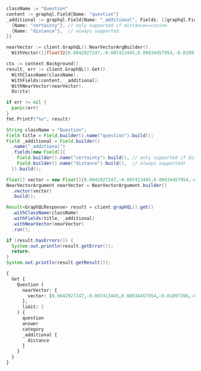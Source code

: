 
<Tabs groupId="languages">
<TabItem value="py" label="Python Client v4">


<FilteredTextBlock
  text={ByovAllPyCode}
  startMarker="# ===== Query ====="
  endMarker="# ===== Test import ====="
  language="py"
/>

</TabItem>
<TabItem value="py3" label="Python Client v3">


<FilteredTextBlock
  text={ByovAllPy3Code}
  startMarker="# ===== Query ====="
  endMarker="# ===== Test import ====="
  language="py"
/>

</TabItem>
<TabItem value="js" label="JS/TS v3">


<FilteredTextBlock
  text={ByovAllTsCode}
  startMarker="// Query using nearVector"
  endMarker="END-OF-FILE"
  language="ts"
/>

</TabItem>

<TabItem value="js2" label="JS/TS v2">


<FilteredTextBlock
  text={ByovAllTsCodeLegacy}
  startMarker="// Query using nearVector"
  endMarker="END-OF-FILE"
  language="ts"
/>

</TabItem>

<TabItem value="go" label="Go">

```go
className := "Question"
content := graphql.Field{Name: "question"}
_additional := graphql.Field{Name: "_additional", Fields: []graphql.Field{
  {Name: "certainty"}, // only supported if distance==cosine
  {Name: "distance"},  // always supported
}}

nearVector := client.GraphQL().NearVectorArgBuilder().
  WithVector([]float32{0.0042927247,-0.007413445,0.00034457954,-0.01897398,-0.00251218,0.020693844,-0.027351381,-0.008647864,-0.000042449385,-0.012337249,-0.006678342,0.0072608762,0.0051838635,-0.020555146,0.00017055604,0.028821588,0.047351733,-0.0045319796,0.008959935,-0.012323379,-0.008585449,0.022483058,0.0013869869,-0.01801696,-0.0014806085,0.01269093,0.021539906,-0.03592296,-0.0024116235,-0.012087591,0.014369184,-0.0019261781,-0.03506303,-0.028932547,-0.008162417,-0.026949156,-0.011782453,0.00049628125,0.018044699,0.011213789,0.014452403,0.028072614,-0.010957196,-0.0006033393,-0.008876716,-0.008079199,-0.011789389,-0.007517469,-0.028960286,-0.0059328363,0.006758094,0.021997612,-0.004521577,-0.015506513,-0.010208224,-0.014577232,-0.004726158,0.025714736,-0.0025104464,-0.016421925,-0.025922785,-0.00038467214,-0.021054462,0.019611996,-0.013315074,0.0014346646,-0.0017857456,0.01572843,-0.01003485,-0.008675603,0.02323203,0.0033079637,0.0056970487,-0.0129405875,0.035534605,-0.010769953,-0.023010112,-0.001464138,-0.008932196,0.015700692,0.010166614,-0.022483058,0.00788502,0.0029698857,0.018710453,0.0029768206,-0.014341445,0.008897521,-0.013141701,-0.037115768,0.0148546295,0.004067339,-0.0060680676,0.02529864,-0.027601039,0.021345729,-0.010721409,0.033676043,-0.0191959,-0.06807332,-0.009812932,0.015312335,-0.010825433,-0.018613365,-0.02110994,0.006248376,0.008550774,0.0044556954,0.023134941,-0.026990766,-0.010097264,0.021623125,-0.0070979055,-0.04798975,0.0006449489,-0.0011338618,0.0033894493,-0.011172179,0.0053641717,-0.010430141,0.021484427,-0.012885109,0.010298378,-0.013003002,0.019917132,0.010832367,-0.04235858,-0.010222093,-0.0017658077,0.009466185,0.023564907,0.01998648,0.0036928526,0.01162295,-0.022413708,0.016421925,-0.008842042,0.0043065944,-0.017503774,-0.031262685,0.007739387,0.033787,-0.040583238,-0.00029863563,0.003266354,0.025423469,0.012579971,0.023759086,0.0168935,0.0042996593,0.015437164,-0.0035125443,0.029043505,0.0031709988,-0.0038350187,-0.0030479038,-0.009889216,0.008696408,0.0022053092,0.003027099,-0.009507795,0.0028918677,0.012406598,-0.022344358,0.009695038,0.017462164,0.007059763,0.012316444,-0.0020596755,-0.019487167,-0.0132734645,0.038197618,-0.022385968,0.030153096,0.00017857457,0.019736823,0.010624319,0.0026023341,-0.014715931,0.0079405,-0.024965765,0.026200183,0.018627234,0.0108670425,-0.0010913853,0.009181853,0.01484076,-0.0072192666,0.031207206,-0.020638365,-0.004466098,0.016061308,0.0054855333,0.004379411,-0.6910524,-0.032178096,0.009660364,-0.005471663,0.012371923,0.0264221,0.007586818,-0.0030929807,-0.012434337,0.011678429,0.019320728,-0.0058392147,-0.009098634,-0.015132027,-0.013571667,-0.030014396,0.008328856,-0.03281611,0.008481425,0.002597133,-0.024008743,-0.0026543462,-0.009015415,-0.011983567,0.009154114,0.0044799675,0.018155659,-0.018821413,-0.008890586,-0.007989044,-0.0075729485,0.0119211525,-0.000356499,-0.0021550308,0.019487167,0.0044314233,-0.0039737173,0.028280662,0.021317989,0.043828785,-0.01319718,-0.030097615,0.0011035214,0.012815759,-0.022691106,0.028211314,0.016602233,-0.0020648767,0.023981003,0.015756171,0.012337249,0.0019556514,0.01583939,0.018710453,0.02334299,-0.0115536,0.017531514,-0.008946066,-0.0024619016,-0.0015447567,-0.010069525,0.0008317587,-0.014743671,-0.027295902,-0.02328751,0.027878437,-0.032483235,0.009743583,0.019917132,-0.010215159,0.022330489,0.022815935,-0.014604972,-0.0008096536,-0.0001595035,0.016075179,0.022372099,-0.0052601476,-0.015132027,0.0032004723,0.0068309107,-0.010083395,-0.02106833,-0.0066228625,0.028904807,-0.020915762,-0.007628428,0.010478686,0.0037240598,0.0037136574,0.014299835,0.02868289,0.0009223463,-0.0052428106,-0.014702061,0.009701974,-0.011810194,-0.0084952945,0.00659859,-0.013044612,-0.005218538,0.000095517884,0.021248639,0.010346922,0.011352488,0.0045909267,-0.004670678,0.020763194,0.044022962,-0.021539906,0.0077809966,-0.00095181976,-0.0062934533,0.010714474,-0.00017369844,-0.033592824,0.0066089923,-0.0025104464,0.021997612,-0.01805857,-0.0023474754,0.0060819373,0.006276116,-0.011962762,0.0061720917,0.01590874,-0.018946242,-0.020888023,-0.017670212,0.0003892232,0.017795041,0.013377489,0.011269269,-0.015464904,0.028252924,0.009681169,0.015534253,-0.020541277,0.010679799,-0.007836476,-0.027073985,-0.015561993,0.005603427,-0.0010081661,-0.013342814,-0.006154754,-0.022427578,-0.0022053092,-0.019279119,0.012933653,0.017448295,0.012815759,0.0019105745,0.028849328,0.034674674,-0.023689736,-0.0062449086,-0.0008872382,-0.0068690525,0.013516188,0.010561905,0.01814179,-0.018391447,0.003644308,-0.0026716834,-0.017032199,-0.0070181536,0.015173636,-0.0076006884,-0.04776783,0.01110283,-0.03919625,-0.015451034,0.010242898,0.011123635,0.0003929074,-0.017808912,0.01603357,0.021387339,-0.0055479477,-0.016297096,-0.0038107466,-0.020333229,-0.0032958277,0.018405316,0.0031796675,0.032316796,0.020555146,-0.004365541,0.012933653,0.009951631,0.02227501,0.0012266166,0.0085299695,0.019182028,0.009819867,0.0014468007,0.010020981,-0.0030704422,0.02314881,0.04449454,-0.00095702097,0.01794761,-0.011095895,0.0017319999,-0.042968854,-0.0022139777,-0.038197618,0.021595387,0.015437164,0.0070909704,-0.020236138,0.0027913111,-0.039473645,0.012614646,0.012316444,-0.009743583,0.001855095,-0.019681344,-0.009743583,0.00084866263,-0.017157027,0.00058080076,-0.00075634127,0.0057143862,0.017198637,0.011858738,0.012420468,-0.00026157705,-0.013849064,0.017420555,-0.0037517995,-0.001249155,0.0019539178,0.00023535434,0.02323203,0.013439903,-0.018987851,0.039751045,0.018641103,-0.0019660539,0.009119439,0.01319718,-0.0072678113,0.010464816,-0.008821237,0.016505145,0.008710277,0.0009656896,-0.0037726043,-0.006210234,-0.0020388707,-0.033620562,-0.001653115,0.01678254,-0.021359598,0.016297096,0.022857545,0.012240159,0.026935285,0.009743583,0.005721321,0.004119351,-0.0048717917,0.008821237,0.0018377576,0.00633853,-0.01159521,-0.023398468,0.008412075,-0.03287159,-0.022496928,0.0030635074,-0.01271867,0.009188788,0.021539906,-0.0035749588,0.0062969206,-0.008751887,-0.0121846795,-0.00661246,-0.0108670425,0.00954247,0.017517645,0.0061408845,-0.013509252,-0.012191615,-0.010485621,-0.00028606606,0.009965501,-0.01697672,0.0140640475,0.012538361,0.0042476472,-0.0034223902,-0.010804628,0.007732452,-0.014494013,-0.010423207,-0.0030756434,-0.0034657335,-0.0132387895,0.0005292222,-0.006678342,0.0117269745,0.008800432,-0.0062449086,-0.022427578,-0.018419186,-0.017795041,0.012288704,0.0028329208,-0.0077948663,0.0013878538,-0.0072192666,0.014604972,-0.008328856,-0.005766398,0.026852066,-0.0041505583,-0.019209769,-0.005579155,-0.02644984,-0.013682626,0.074231535,0.022982374,-0.011747779,0.04737947,0.0021376936,-0.023315249,-0.010811563,-0.0041366885,0.00527055,-0.01907107,0.006158222,-0.027060114,0.018280488,0.005957109,-0.011858738,0.0072539416,-0.014452403,-0.02220566,0.015326206,-0.0036928526,-0.017906,-0.024008743,0.0070008165,0.027129464,0.0033287685,0.0022798597,-0.0025416536,0.02231662,-0.006650602,-0.026269533,-0.003377313,0.0046360036,0.008536904,0.012462078,0.0075660134,0.019223638,0.016740931,0.0013055014,0.0001641629,-0.012545297,0.01585326,0.020929633,0.010069525,-0.018779803,0.0101042,-0.021775695,-0.0098476065,0.033481862,-0.00319007,-0.0024237595,0.019501036,0.006761561,-0.0073787705,-0.016879631,0.009403771,0.009112504,0.0047608325,0.015367815,-0.007177657,-0.00002692705,-0.027129464,-0.044217143,0.020444186,0.0017944142,0.0011052552,-0.009653429,-0.038475018,0.0013497117,-0.023592647,0.000589036,0.0035957636,-0.029820219,-0.00023080329,-0.022496928,0.008079199,-0.00632466,0.029293163,-0.011928087,0.0046810806,0.030125355,-0.0018932371,0.0013809188,-0.0026526125,-0.030069876,0.0044418257,0.0068447804,-0.0009275475,-0.0065188385,0.011401032,0.021900523,0.0061339494,0.004902999,0.02653306,0.005773333,-0.0012517556,0.00581841,0.01994487,0.020263879,-0.00839127,-0.012323379,0.0025728608,-0.023065591,-0.00661246,0.010485621,0.008210963,0.0032351469,0.0011980099,0.031290423,-0.014161136,0.007725517,0.028849328,-0.007049361,0.018155659,0.0148685,0.0041332208,0.019528776,0.0056450367,0.01801696,0.005246278,-0.0220947,-0.001432064,-0.028100355,0.013689561,0.017642474,-0.0050139576,-0.016796412,0.00212209,-0.016560623,-0.013849064,0.0007424714,-0.016089048,0.023967134,0.0030739098,-0.032677412,-0.03206714,-0.009986306,-0.019833913,0.021886652,-0.020818673,-0.011498122,0.0005365906,0.005274018,0.021914393,-0.023093332,-0.0018446926,-0.047240775,-0.01058271,-0.0022538537,-0.014923979,0.024674498,-0.013960023,-0.0022746585,-0.007864215,-0.010769953,-0.0071637873,-0.049238034,-0.022011481,-0.019958742,0.043745566,0.018641103,0.019847782,-0.016435795,0.01697672,0.016158398,0.0028953352,0.0068690525,0.004972348,0.013793585,-0.035867482,0.0191959,0.028655149,-0.006137417,0.017725693,-0.008897521,0.0023145343,0.04208118,-0.003514278,-0.020901892,-0.0026006005,-0.0135369925,-0.014098722,0.0072400714,-0.0021966405,0.014979458,-0.009244268,-0.001380052,0.006449489,-0.0015967686,-0.012108396,-0.019931002,0.03292707,-0.024521928,0.031013027,-0.017545383,-0.004667211,-0.009473121,-0.0020683443,-0.008536904,-0.002578062,0.008113873,0.0028294532,0.019736823,0.00086599996,0.0027965123,-0.0048059095,0.0063940096,-0.0034900059,-0.011525861,0.010624319,-0.014618842,0.010506426,-0.0016297096,-0.016200008,-0.03284385,0.0064078793,0.011241529,-0.0075452086,0.01693511,-0.0121846795,-0.010284508,0.038585976,-0.0045077074,0.013966958,-0.012808824,0.030985286,0.037726045,0.0015369549,-0.026796587,-0.008370466,-0.0013289069,-0.0003181401,0.02323203,0.0074689244,0.007621493,-0.027878437,0.0070181536,0.009154114,-0.012559166,-0.03706029,0.021803435,0.016297096,0.0012985665,-0.019778432,0.00033179327,-0.024951894,0.026297271,0.0065708505,-0.003065241,-0.013100091,-0.008516099,0.0007281681,0.009313617,0.0016600499,0.03270515,0.011879543,0.005801073,-0.012635451,-0.0038904983,-0.013044612,0.009459251,-0.0046845484,0.024050353,-0.01572843,0.0044834353,0.005048632,-0.0076769725,0.0003972417,-0.012469012,-0.004670678,0.03481337,-0.018322097,-0.0064182817,-0.011616015,0.02657467,0.019917132,0.010624319,-0.0038731608,-0.017725693,-0.026227923,-0.0062449086,0.022594016,0.023925524,0.0011884744,-0.012087591,-0.0014702061,-0.0063697374,-0.007857281,-0.0042615174,-0.000051063875,-0.015561993,-0.007808736,0.009944696,0.00954247,0.017808912,0.0052948226,-0.015783912,-0.0026543462,0.024660626,-0.02337073,0.027448472,-0.02117929,-0.016213877,-0.025423469,0.0069141295,-0.0012768948,-0.025173813,0.02539573,-0.017059939,-0.023551038,-0.012420468,-0.020901892,0.018211138,0.0026803522,-0.02016679,0.019667475,-0.01114444,0.017323466,-0.033287685,-0.043662347,0.023010112,-0.014396924,0.0055375453,0.0048891287,-0.011026545,0.009805998,0.014285965,0.013183311,-0.006137417,-0.024840936,-0.017184768,-0.026075354,0.020846413,-0.00029235083,-0.022066962,-0.013786649,-0.011511991,-0.012656256,0.012045981,0.0026283402,-0.0051838635,-0.0026664822,-0.008259507,0.023981003,0.011858738,-0.021623125,-0.0034657335,-0.0028936013,-0.010707539,-0.023426209,0.0075244037,-0.00037773722,0.030319534,0.0071707224,-0.0052358755,-0.018322097,0.010138874,-0.024147442,-0.018710453,0.024410969,0.005291355,0.021872783,0.0001582032,0.0069279997,0.0029109388,-0.0015733633,0.015284596,-0.026685627,-0.0052636154,0.0025173812,-0.006130482,0.02231662,-0.009133309,-0.010978001,-0.023981003,0.021581516,-0.007063231,0.0048925965,0.00223825,-0.004847519,0.0050659697,-0.0082664415,0.023634257,0.010430141,0.014244355,0.015367815,-0.019501036,-0.009930826,0.013301204,-0.015340075,-0.024757717,-0.008065329,-0.016338706,-0.008751887,0.036366798,-0.011574405,-0.0129405875,0.022108572,-0.010326117,0.015783912,0.018821413,-0.0024358958,0.0066401996,0.0016513813,-0.007878086,-0.014369184,-0.0057109185,-0.027642649,-0.0047296253,0.014729801,-0.00065751845,0.020763194,-0.01210146,0.0009795595,-0.013349749,-0.0024653692,-0.024258401,-0.0013471111,-0.0051630586,0.015298465,0.021650866,-0.02314881,-0.02427227,0.0000668571,-0.018322097,-0.007933565,-0.011498122,0.010908652,-0.0074758595,0.0090570245,0.005100644,-0.018419186,-0.014383054,-0.0051457216,0.012788019,-0.022843674,-0.010138874,0.17021103,-0.031345904,0.0020614092,0.024091963,-0.004341269,0.005180396,0.019182028,-0.0011312612,0.0013644483,0.016408054,0.0028173171,-0.0062379735,-0.01106122,0.00850223,0.008897521,-0.0047747022,-0.02334299,-0.012801889,-0.0202084,-0.014181941,0.0033305022,-0.0015196175,-0.0083011165,-0.03167878,0.031123986,0.0016505144,-0.01003485,-0.021997612,0.004341269,-0.0058946945,-0.011241529,-0.016477404,-0.00028324872,-0.009785193,-0.019639734,0.0076561677,-0.0029525484,0.0037275273,0.016477404,0.00036668466,0.0036720478,0.010783823,0.029209943,-0.027573299,0.0009691571,0.034646932,-0.0055652848,-0.017906,0.009133309,0.01592261,-0.031651042,0.01803083,-0.0057906704,0.032400016,0.0072955512,-0.0072539416,0.013030742,0.0019747226,0.006775431,0.023564907,-0.027143333,0.01586713,-0.018585624,0.018114049,-0.01059658,0.010360792,-0.011310878,0.010125005,0.0028398556,-0.015312335,-0.015104287,-0.0025936656,-0.022066962,0.010395466,-0.028128095,-0.019889392,0.041581865,0.0356733,0.0190572,0.010055655,0.000041853415,0.0025919317,-0.018918501,-0.022372099,-0.010749148,-0.027198814,0.015284596,0.020263879,-0.014937849,0.01803083,-0.019556515,-0.0023925523,-0.020569015,-0.024008743,0.010201288,0.018086309,-0.006560448,0.030402754,-0.029154465,0.0106381895,-0.028627409,0.016768672,0.03181748,0.0007095305,-0.0006332462,0.0031467266,-0.027184943,0.0055340775,0.0022573213,-0.018710453,0.0006384474,-0.017378947,-0.005128384,-0.008398206,0.0022642561,0.019806173,0.0023682802,-0.016283225,0.0190572,-0.013190245,-0.015007198,-0.010229029,0.0122193545,0.011331683,-0.008516099,-0.007989044,-0.014188876,0.018238878,0.009043154,-0.040444538,-0.011213789,-0.0019383142,0.0014476676,-0.006449489,-0.017254118,-0.0006939269,-0.018835282,-0.013703431,-0.02434162,0.011747779,-0.0025364524,0.0007021621,-0.0036339057,0.007489729,-0.0034848046,-0.014951719,0.03167878,0.012753344,-0.005176929,-0.022732716,-0.016505145,-0.005097177,-0.026255662,-0.008842042,0.010887847,-0.000096547294,-0.00951473,-0.03481337,0.0070146862,0.007975175,-0.022427578,0.0053086923,0.03511851,-0.012302574,0.013335879,-0.018654974,-0.18252748,0.0028346544,0.024577407,-0.029709259,0.027864566,0.025797956,0.002408156,-0.0002698123,0.005759463,0.0030877795,0.012801889,0.0074550547,-0.04152639,-0.0018689649,-0.012857368,-0.0084952945,-0.000054964774,0.011331683,0.0029178737,0.010804628,0.023828436,-0.020693844,0.011498122,-0.022774326,0.007115243,0.018405316,0.0005461261,0.009327487,-0.0040846765,-0.028544191,-0.010686734,-0.018488536,0.017281856,-0.0012309508,-0.0150488075,0.014799151,-0.011872608,-0.027711999,-0.01708768,0.008321921,0.0059120315,0.040860634,0.013446838,-0.0037483322,0.005152656,0.012073721,0.009001545,0.012788019,0.027351381,-0.026366621,0.0042337775,-0.0018013492,0.0030756434,0.005430054,0.033315424,0.0012734274,-0.043939743,0.025950525,-0.02099898,-0.006151287,-0.021012852,-0.028433232,0.020721585,-0.016879631,-0.010520295,-0.0135369925,-0.024258401,0.0103746625,-0.019931002,0.003027099,0.008204027,-0.013176376,0.024716107,-0.012919783,0.0058808243,-0.0012612912,0.0066540698,0.010811563,-0.0015248187,-0.0140640475,-0.02228888,0.025978265,-0.012489817,-0.018807542,0.0085646445,-0.0014832091,-0.0016305764,0.0018308227,-0.007056296,-0.016019698,0.0046186666,-0.024091963,-0.018738193,-0.021470558,0.01482689,0.027947785,-0.007850346,0.012288704,-0.0026976895,-0.014563362,0.014175006,-0.00047027523,-0.0048856614,0.011505056,0.04760139,-0.0046498734,0.019667475,-0.008536904,0.027975526,0.0023006645,-0.009570209,-0.0010359058,0.012018242,0.035867482,-0.0077671264,0.007760192,-0.012510622,-0.01159521,0.0038731608,-0.009951631,0.040943854,-0.0036616453,-0.0190572,0.0127464095,0.0006341131,-0.015353945,-0.10768566,-0.02848871,-0.00011756881,0.02644984,-0.011935023,0.021942133,-0.031207206,0.014674322,0.0074273148,0.031872958,-0.019445557,-0.002134226,-0.01893237,-0.010097264,0.0011399299,0.007933565,-0.0043308665,-0.009882282,-0.0069349343,0.036810633,0.005305225,-0.0076492326,0.006054198,0.014563362,-0.011401032,0.011851803,-0.0024896415,0.03706029,0.008349661,-0.0019209769,0.002571127,-0.019778432,0.007760192,-0.032316796,-0.008356596,0.0006618528,-0.014618842,-0.014341445,0.016047439,-0.0033374373,0.02314881,0.007205397,0.021207029,-0.017739562,0.011435707,-0.013710366,0.0012274834,0.004719223,-0.0022642561,-0.026963025,-0.010360792,0.00084172765,-0.018474666,-0.00082742434,0.0093899015,-0.013107026,-0.0028727967,0.02002809,-0.009632624,-0.0014754073,0.010353858,0.0016383782,-0.0068933247,0.04435584,0.008363531,-0.015742302,-0.02321816,-0.026130833,0.027850697,-0.023509428,0.016019698,0.03256645,-0.025936656,0.011151374,-0.019306857,0.0129405875,-0.016671583,0.010548036,0.02013905,-0.022815935,-0.009126374,-0.019140419,0.016130658,-0.020804804,0.026644018,0.011588275,-0.005128384,-0.006664472,0.008086134,0.002212244,-0.0153816845,0.008294182,0.021415077,-0.009854542,-0.0032299457,-0.0010731812,-0.01482689,-0.027309772,0.00066098594,0.010450946,-0.012316444,-0.007871151,-0.072456196,0.0009197457,0.008204027,-0.005371107,0.017628603,0.0020267346,0.005381509,-0.0079405,0.009896152,0.02965378,-0.015298465,0.018322097,-0.0013601141,-0.02432775,-0.019140419,-0.028294533,0.035534605,0.02016679,0.020041961,0.015312335,0.022663366,-0.0050798394,0.037975702,0.0039355755,-0.023856174,-0.007822606,-0.0023162682,0.010215159,-0.013897609,-0.028031005,0.01055497,-0.011338618,-0.00012883807,0.026865937,0.0074550547,-0.017434426,0.014077917,0.00034067867,-0.00013642316,0.06025071,-0.02525703,-0.03620036,-0.0070909704,-0.009438446,0.01215694,0.01800309,-0.027004635,0.02009744,0.0064529567,-0.01316944,0.0061998316,0.013550862,-0.02119316,-0.034646932,-0.012045981,-0.010409337,0.019681344,0.0080029145,0.011935023,-0.0077879312,0.028155833,0.048433583,0.0026526125,0.00042476473,-0.014168072,-0.00633853,-0.009230398,-0.008162417,0.012371923,-0.030957548,-0.0200697,-0.00948699,0.0026335414,0.005031295,0.019098809,-0.008308051,-0.02319042,0.008959935,-0.0030635074,0.028627409,0.025548298,0.016269356,-0.016574493,0.026741108,0.023634257,0.024993503,-0.01678254,0.009029285,0.012045981,0.0071637873,-0.007961305,0.015756171,0.0061270148,-0.003606166,0.026810456,0.014660452,-0.005825345,-0.014230486,0.005142254,0.0134676425,-0.014660452,-0.007080568,0.0054508587,-0.020555146,-0.0020926164,-0.0039667827,-0.026158573,-0.042663716,-0.009570209,0.013980828,0.019681344,0.004802442,-0.010721409,0.006702614,-0.025492819,0.016089048,-0.006990414,-0.01798922,-0.018169528,0.037753783,0.021359598,0.011775519,0.023634257,0.010936392,0.00850223,0.01214307,0.028877066,-0.0057698656,0.0021671671,0.0044140858,0.012801889,-0.008807367,-0.029293163,-0.010229029,-0.0018134854,-0.023842305,0.0101458095,0.017739562,-0.029431863,0.047934268,0.0026266065,-0.004015327,0.016089048,-0.02205309,0.012337249,0.014244355,0.020360967,-0.04260824,-0.010797693,0.009070895,-0.0006332462,0.0036789828,-0.0140293725,-0.032122616,-0.0036893853,-0.01904333,0.019265248,0.002271191,-0.0055132727,-0.0018464263,-0.0055028703,0.029764738,0.009327487,-0.02868289,-0.0085646445,0.014168072,-0.0011243263,-0.0057109185,-0.024022613,0.028932547,0.0028450568,-0.04629762,-0.011338618,0.0070250886,-0.00013393092,-0.021720216,-0.007961305,0.012801889,0.028072614,-0.0042407126,0.018682713,-0.019722953,-0.022538537,-0.0032507505,0.010645124,-0.021803435,-0.020763194,-0.025992135})

ctx := context.Background()
result, err := client.GraphQL().Get().
  WithClassName(className).
  WithFields(content, _additional).
  WithNearVector(nearVector).
  Do(ctx)

if err != nil {
  panic(err)
}
fmt.Printf("%v", result)
```

</TabItem>
<TabItem value="java" label="Java">

```java
String className = "Question";
Field title = Field.builder().name("question").build();
Field _additional = Field.builder()
  .name("_additional")
  .fields(new Field[]{
    Field.builder().name("certainty").build(), // only supported if distance==cosine
    Field.builder().name("distance").build(),  // always supported)
  }).build();

Float[] vector = new Float[]{0.0042927247,-0.007413445,0.00034457954,-0.01897398,-0.00251218,0.020693844,-0.027351381,-0.008647864,-0.000042449385,-0.012337249,-0.006678342,0.0072608762,0.0051838635,-0.020555146,0.00017055604,0.028821588,0.047351733,-0.0045319796,0.008959935,-0.012323379,-0.008585449,0.022483058,0.0013869869,-0.01801696,-0.0014806085,0.01269093,0.021539906,-0.03592296,-0.0024116235,-0.012087591,0.014369184,-0.0019261781,-0.03506303,-0.028932547,-0.008162417,-0.026949156,-0.011782453,0.00049628125,0.018044699,0.011213789,0.014452403,0.028072614,-0.010957196,-0.0006033393,-0.008876716,-0.008079199,-0.011789389,-0.007517469,-0.028960286,-0.0059328363,0.006758094,0.021997612,-0.004521577,-0.015506513,-0.010208224,-0.014577232,-0.004726158,0.025714736,-0.0025104464,-0.016421925,-0.025922785,-0.00038467214,-0.021054462,0.019611996,-0.013315074,0.0014346646,-0.0017857456,0.01572843,-0.01003485,-0.008675603,0.02323203,0.0033079637,0.0056970487,-0.0129405875,0.035534605,-0.010769953,-0.023010112,-0.001464138,-0.008932196,0.015700692,0.010166614,-0.022483058,0.00788502,0.0029698857,0.018710453,0.0029768206,-0.014341445,0.008897521,-0.013141701,-0.037115768,0.0148546295,0.004067339,-0.0060680676,0.02529864,-0.027601039,0.021345729,-0.010721409,0.033676043,-0.0191959,-0.06807332,-0.009812932,0.015312335,-0.010825433,-0.018613365,-0.02110994,0.006248376,0.008550774,0.0044556954,0.023134941,-0.026990766,-0.010097264,0.021623125,-0.0070979055,-0.04798975,0.0006449489,-0.0011338618,0.0033894493,-0.011172179,0.0053641717,-0.010430141,0.021484427,-0.012885109,0.010298378,-0.013003002,0.019917132,0.010832367,-0.04235858,-0.010222093,-0.0017658077,0.009466185,0.023564907,0.01998648,0.0036928526,0.01162295,-0.022413708,0.016421925,-0.008842042,0.0043065944,-0.017503774,-0.031262685,0.007739387,0.033787,-0.040583238,-0.00029863563,0.003266354,0.025423469,0.012579971,0.023759086,0.0168935,0.0042996593,0.015437164,-0.0035125443,0.029043505,0.0031709988,-0.0038350187,-0.0030479038,-0.009889216,0.008696408,0.0022053092,0.003027099,-0.009507795,0.0028918677,0.012406598,-0.022344358,0.009695038,0.017462164,0.007059763,0.012316444,-0.0020596755,-0.019487167,-0.0132734645,0.038197618,-0.022385968,0.030153096,0.00017857457,0.019736823,0.010624319,0.0026023341,-0.014715931,0.0079405,-0.024965765,0.026200183,0.018627234,0.0108670425,-0.0010913853,0.009181853,0.01484076,-0.0072192666,0.031207206,-0.020638365,-0.004466098,0.016061308,0.0054855333,0.004379411,-0.6910524,-0.032178096,0.009660364,-0.005471663,0.012371923,0.0264221,0.007586818,-0.0030929807,-0.012434337,0.011678429,0.019320728,-0.0058392147,-0.009098634,-0.015132027,-0.013571667,-0.030014396,0.008328856,-0.03281611,0.008481425,0.002597133,-0.024008743,-0.0026543462,-0.009015415,-0.011983567,0.009154114,0.0044799675,0.018155659,-0.018821413,-0.008890586,-0.007989044,-0.0075729485,0.0119211525,-0.000356499,-0.0021550308,0.019487167,0.0044314233,-0.0039737173,0.028280662,0.021317989,0.043828785,-0.01319718,-0.030097615,0.0011035214,0.012815759,-0.022691106,0.028211314,0.016602233,-0.0020648767,0.023981003,0.015756171,0.012337249,0.0019556514,0.01583939,0.018710453,0.02334299,-0.0115536,0.017531514,-0.008946066,-0.0024619016,-0.0015447567,-0.010069525,0.0008317587,-0.014743671,-0.027295902,-0.02328751,0.027878437,-0.032483235,0.009743583,0.019917132,-0.010215159,0.022330489,0.022815935,-0.014604972,-0.0008096536,-0.0001595035,0.016075179,0.022372099,-0.0052601476,-0.015132027,0.0032004723,0.0068309107,-0.010083395,-0.02106833,-0.0066228625,0.028904807,-0.020915762,-0.007628428,0.010478686,0.0037240598,0.0037136574,0.014299835,0.02868289,0.0009223463,-0.0052428106,-0.014702061,0.009701974,-0.011810194,-0.0084952945,0.00659859,-0.013044612,-0.005218538,0.000095517884,0.021248639,0.010346922,0.011352488,0.0045909267,-0.004670678,0.020763194,0.044022962,-0.021539906,0.0077809966,-0.00095181976,-0.0062934533,0.010714474,-0.00017369844,-0.033592824,0.0066089923,-0.0025104464,0.021997612,-0.01805857,-0.0023474754,0.0060819373,0.006276116,-0.011962762,0.0061720917,0.01590874,-0.018946242,-0.020888023,-0.017670212,0.0003892232,0.017795041,0.013377489,0.011269269,-0.015464904,0.028252924,0.009681169,0.015534253,-0.020541277,0.010679799,-0.007836476,-0.027073985,-0.015561993,0.005603427,-0.0010081661,-0.013342814,-0.006154754,-0.022427578,-0.0022053092,-0.019279119,0.012933653,0.017448295,0.012815759,0.0019105745,0.028849328,0.034674674,-0.023689736,-0.0062449086,-0.0008872382,-0.0068690525,0.013516188,0.010561905,0.01814179,-0.018391447,0.003644308,-0.0026716834,-0.017032199,-0.0070181536,0.015173636,-0.0076006884,-0.04776783,0.01110283,-0.03919625,-0.015451034,0.010242898,0.011123635,0.0003929074,-0.017808912,0.01603357,0.021387339,-0.0055479477,-0.016297096,-0.0038107466,-0.020333229,-0.0032958277,0.018405316,0.0031796675,0.032316796,0.020555146,-0.004365541,0.012933653,0.009951631,0.02227501,0.0012266166,0.0085299695,0.019182028,0.009819867,0.0014468007,0.010020981,-0.0030704422,0.02314881,0.04449454,-0.00095702097,0.01794761,-0.011095895,0.0017319999,-0.042968854,-0.0022139777,-0.038197618,0.021595387,0.015437164,0.0070909704,-0.020236138,0.0027913111,-0.039473645,0.012614646,0.012316444,-0.009743583,0.001855095,-0.019681344,-0.009743583,0.00084866263,-0.017157027,0.00058080076,-0.00075634127,0.0057143862,0.017198637,0.011858738,0.012420468,-0.00026157705,-0.013849064,0.017420555,-0.0037517995,-0.001249155,0.0019539178,0.00023535434,0.02323203,0.013439903,-0.018987851,0.039751045,0.018641103,-0.0019660539,0.009119439,0.01319718,-0.0072678113,0.010464816,-0.008821237,0.016505145,0.008710277,0.0009656896,-0.0037726043,-0.006210234,-0.0020388707,-0.033620562,-0.001653115,0.01678254,-0.021359598,0.016297096,0.022857545,0.012240159,0.026935285,0.009743583,0.005721321,0.004119351,-0.0048717917,0.008821237,0.0018377576,0.00633853,-0.01159521,-0.023398468,0.008412075,-0.03287159,-0.022496928,0.0030635074,-0.01271867,0.009188788,0.021539906,-0.0035749588,0.0062969206,-0.008751887,-0.0121846795,-0.00661246,-0.0108670425,0.00954247,0.017517645,0.0061408845,-0.013509252,-0.012191615,-0.010485621,-0.00028606606,0.009965501,-0.01697672,0.0140640475,0.012538361,0.0042476472,-0.0034223902,-0.010804628,0.007732452,-0.014494013,-0.010423207,-0.0030756434,-0.0034657335,-0.0132387895,0.0005292222,-0.006678342,0.0117269745,0.008800432,-0.0062449086,-0.022427578,-0.018419186,-0.017795041,0.012288704,0.0028329208,-0.0077948663,0.0013878538,-0.0072192666,0.014604972,-0.008328856,-0.005766398,0.026852066,-0.0041505583,-0.019209769,-0.005579155,-0.02644984,-0.013682626,0.074231535,0.022982374,-0.011747779,0.04737947,0.0021376936,-0.023315249,-0.010811563,-0.0041366885,0.00527055,-0.01907107,0.006158222,-0.027060114,0.018280488,0.005957109,-0.011858738,0.0072539416,-0.014452403,-0.02220566,0.015326206,-0.0036928526,-0.017906,-0.024008743,0.0070008165,0.027129464,0.0033287685,0.0022798597,-0.0025416536,0.02231662,-0.006650602,-0.026269533,-0.003377313,0.0046360036,0.008536904,0.012462078,0.0075660134,0.019223638,0.016740931,0.0013055014,0.0001641629,-0.012545297,0.01585326,0.020929633,0.010069525,-0.018779803,0.0101042,-0.021775695,-0.0098476065,0.033481862,-0.00319007,-0.0024237595,0.019501036,0.006761561,-0.0073787705,-0.016879631,0.009403771,0.009112504,0.0047608325,0.015367815,-0.007177657,-0.00002692705,-0.027129464,-0.044217143,0.020444186,0.0017944142,0.0011052552,-0.009653429,-0.038475018,0.0013497117,-0.023592647,0.000589036,0.0035957636,-0.029820219,-0.00023080329,-0.022496928,0.008079199,-0.00632466,0.029293163,-0.011928087,0.0046810806,0.030125355,-0.0018932371,0.0013809188,-0.0026526125,-0.030069876,0.0044418257,0.0068447804,-0.0009275475,-0.0065188385,0.011401032,0.021900523,0.0061339494,0.004902999,0.02653306,0.005773333,-0.0012517556,0.00581841,0.01994487,0.020263879,-0.00839127,-0.012323379,0.0025728608,-0.023065591,-0.00661246,0.010485621,0.008210963,0.0032351469,0.0011980099,0.031290423,-0.014161136,0.007725517,0.028849328,-0.007049361,0.018155659,0.0148685,0.0041332208,0.019528776,0.0056450367,0.01801696,0.005246278,-0.0220947,-0.001432064,-0.028100355,0.013689561,0.017642474,-0.0050139576,-0.016796412,0.00212209,-0.016560623,-0.013849064,0.0007424714,-0.016089048,0.023967134,0.0030739098,-0.032677412,-0.03206714,-0.009986306,-0.019833913,0.021886652,-0.020818673,-0.011498122,0.0005365906,0.005274018,0.021914393,-0.023093332,-0.0018446926,-0.047240775,-0.01058271,-0.0022538537,-0.014923979,0.024674498,-0.013960023,-0.0022746585,-0.007864215,-0.010769953,-0.0071637873,-0.049238034,-0.022011481,-0.019958742,0.043745566,0.018641103,0.019847782,-0.016435795,0.01697672,0.016158398,0.0028953352,0.0068690525,0.004972348,0.013793585,-0.035867482,0.0191959,0.028655149,-0.006137417,0.017725693,-0.008897521,0.0023145343,0.04208118,-0.003514278,-0.020901892,-0.0026006005,-0.0135369925,-0.014098722,0.0072400714,-0.0021966405,0.014979458,-0.009244268,-0.001380052,0.006449489,-0.0015967686,-0.012108396,-0.019931002,0.03292707,-0.024521928,0.031013027,-0.017545383,-0.004667211,-0.009473121,-0.0020683443,-0.008536904,-0.002578062,0.008113873,0.0028294532,0.019736823,0.00086599996,0.0027965123,-0.0048059095,0.0063940096,-0.0034900059,-0.011525861,0.010624319,-0.014618842,0.010506426,-0.0016297096,-0.016200008,-0.03284385,0.0064078793,0.011241529,-0.0075452086,0.01693511,-0.0121846795,-0.010284508,0.038585976,-0.0045077074,0.013966958,-0.012808824,0.030985286,0.037726045,0.0015369549,-0.026796587,-0.008370466,-0.0013289069,-0.0003181401,0.02323203,0.0074689244,0.007621493,-0.027878437,0.0070181536,0.009154114,-0.012559166,-0.03706029,0.021803435,0.016297096,0.0012985665,-0.019778432,0.00033179327,-0.024951894,0.026297271,0.0065708505,-0.003065241,-0.013100091,-0.008516099,0.0007281681,0.009313617,0.0016600499,0.03270515,0.011879543,0.005801073,-0.012635451,-0.0038904983,-0.013044612,0.009459251,-0.0046845484,0.024050353,-0.01572843,0.0044834353,0.005048632,-0.0076769725,0.0003972417,-0.012469012,-0.004670678,0.03481337,-0.018322097,-0.0064182817,-0.011616015,0.02657467,0.019917132,0.010624319,-0.0038731608,-0.017725693,-0.026227923,-0.0062449086,0.022594016,0.023925524,0.0011884744,-0.012087591,-0.0014702061,-0.0063697374,-0.007857281,-0.0042615174,-0.000051063875,-0.015561993,-0.007808736,0.009944696,0.00954247,0.017808912,0.0052948226,-0.015783912,-0.0026543462,0.024660626,-0.02337073,0.027448472,-0.02117929,-0.016213877,-0.025423469,0.0069141295,-0.0012768948,-0.025173813,0.02539573,-0.017059939,-0.023551038,-0.012420468,-0.020901892,0.018211138,0.0026803522,-0.02016679,0.019667475,-0.01114444,0.017323466,-0.033287685,-0.043662347,0.023010112,-0.014396924,0.0055375453,0.0048891287,-0.011026545,0.009805998,0.014285965,0.013183311,-0.006137417,-0.024840936,-0.017184768,-0.026075354,0.020846413,-0.00029235083,-0.022066962,-0.013786649,-0.011511991,-0.012656256,0.012045981,0.0026283402,-0.0051838635,-0.0026664822,-0.008259507,0.023981003,0.011858738,-0.021623125,-0.0034657335,-0.0028936013,-0.010707539,-0.023426209,0.0075244037,-0.00037773722,0.030319534,0.0071707224,-0.0052358755,-0.018322097,0.010138874,-0.024147442,-0.018710453,0.024410969,0.005291355,0.021872783,0.0001582032,0.0069279997,0.0029109388,-0.0015733633,0.015284596,-0.026685627,-0.0052636154,0.0025173812,-0.006130482,0.02231662,-0.009133309,-0.010978001,-0.023981003,0.021581516,-0.007063231,0.0048925965,0.00223825,-0.004847519,0.0050659697,-0.0082664415,0.023634257,0.010430141,0.014244355,0.015367815,-0.019501036,-0.009930826,0.013301204,-0.015340075,-0.024757717,-0.008065329,-0.016338706,-0.008751887,0.036366798,-0.011574405,-0.0129405875,0.022108572,-0.010326117,0.015783912,0.018821413,-0.0024358958,0.0066401996,0.0016513813,-0.007878086,-0.014369184,-0.0057109185,-0.027642649,-0.0047296253,0.014729801,-0.00065751845,0.020763194,-0.01210146,0.0009795595,-0.013349749,-0.0024653692,-0.024258401,-0.0013471111,-0.0051630586,0.015298465,0.021650866,-0.02314881,-0.02427227,0.0000668571,-0.018322097,-0.007933565,-0.011498122,0.010908652,-0.0074758595,0.0090570245,0.005100644,-0.018419186,-0.014383054,-0.0051457216,0.012788019,-0.022843674,-0.010138874,0.17021103,-0.031345904,0.0020614092,0.024091963,-0.004341269,0.005180396,0.019182028,-0.0011312612,0.0013644483,0.016408054,0.0028173171,-0.0062379735,-0.01106122,0.00850223,0.008897521,-0.0047747022,-0.02334299,-0.012801889,-0.0202084,-0.014181941,0.0033305022,-0.0015196175,-0.0083011165,-0.03167878,0.031123986,0.0016505144,-0.01003485,-0.021997612,0.004341269,-0.0058946945,-0.011241529,-0.016477404,-0.00028324872,-0.009785193,-0.019639734,0.0076561677,-0.0029525484,0.0037275273,0.016477404,0.00036668466,0.0036720478,0.010783823,0.029209943,-0.027573299,0.0009691571,0.034646932,-0.0055652848,-0.017906,0.009133309,0.01592261,-0.031651042,0.01803083,-0.0057906704,0.032400016,0.0072955512,-0.0072539416,0.013030742,0.0019747226,0.006775431,0.023564907,-0.027143333,0.01586713,-0.018585624,0.018114049,-0.01059658,0.010360792,-0.011310878,0.010125005,0.0028398556,-0.015312335,-0.015104287,-0.0025936656,-0.022066962,0.010395466,-0.028128095,-0.019889392,0.041581865,0.0356733,0.0190572,0.010055655,0.000041853415,0.0025919317,-0.018918501,-0.022372099,-0.010749148,-0.027198814,0.015284596,0.020263879,-0.014937849,0.01803083,-0.019556515,-0.0023925523,-0.020569015,-0.024008743,0.010201288,0.018086309,-0.006560448,0.030402754,-0.029154465,0.0106381895,-0.028627409,0.016768672,0.03181748,0.0007095305,-0.0006332462,0.0031467266,-0.027184943,0.0055340775,0.0022573213,-0.018710453,0.0006384474,-0.017378947,-0.005128384,-0.008398206,0.0022642561,0.019806173,0.0023682802,-0.016283225,0.0190572,-0.013190245,-0.015007198,-0.010229029,0.0122193545,0.011331683,-0.008516099,-0.007989044,-0.014188876,0.018238878,0.009043154,-0.040444538,-0.011213789,-0.0019383142,0.0014476676,-0.006449489,-0.017254118,-0.0006939269,-0.018835282,-0.013703431,-0.02434162,0.011747779,-0.0025364524,0.0007021621,-0.0036339057,0.007489729,-0.0034848046,-0.014951719,0.03167878,0.012753344,-0.005176929,-0.022732716,-0.016505145,-0.005097177,-0.026255662,-0.008842042,0.010887847,-0.000096547294,-0.00951473,-0.03481337,0.0070146862,0.007975175,-0.022427578,0.0053086923,0.03511851,-0.012302574,0.013335879,-0.018654974,-0.18252748,0.0028346544,0.024577407,-0.029709259,0.027864566,0.025797956,0.002408156,-0.0002698123,0.005759463,0.0030877795,0.012801889,0.0074550547,-0.04152639,-0.0018689649,-0.012857368,-0.0084952945,-0.000054964774,0.011331683,0.0029178737,0.010804628,0.023828436,-0.020693844,0.011498122,-0.022774326,0.007115243,0.018405316,0.0005461261,0.009327487,-0.0040846765,-0.028544191,-0.010686734,-0.018488536,0.017281856,-0.0012309508,-0.0150488075,0.014799151,-0.011872608,-0.027711999,-0.01708768,0.008321921,0.0059120315,0.040860634,0.013446838,-0.0037483322,0.005152656,0.012073721,0.009001545,0.012788019,0.027351381,-0.026366621,0.0042337775,-0.0018013492,0.0030756434,0.005430054,0.033315424,0.0012734274,-0.043939743,0.025950525,-0.02099898,-0.006151287,-0.021012852,-0.028433232,0.020721585,-0.016879631,-0.010520295,-0.0135369925,-0.024258401,0.0103746625,-0.019931002,0.003027099,0.008204027,-0.013176376,0.024716107,-0.012919783,0.0058808243,-0.0012612912,0.0066540698,0.010811563,-0.0015248187,-0.0140640475,-0.02228888,0.025978265,-0.012489817,-0.018807542,0.0085646445,-0.0014832091,-0.0016305764,0.0018308227,-0.007056296,-0.016019698,0.0046186666,-0.024091963,-0.018738193,-0.021470558,0.01482689,0.027947785,-0.007850346,0.012288704,-0.0026976895,-0.014563362,0.014175006,-0.00047027523,-0.0048856614,0.011505056,0.04760139,-0.0046498734,0.019667475,-0.008536904,0.027975526,0.0023006645,-0.009570209,-0.0010359058,0.012018242,0.035867482,-0.0077671264,0.007760192,-0.012510622,-0.01159521,0.0038731608,-0.009951631,0.040943854,-0.0036616453,-0.0190572,0.0127464095,0.0006341131,-0.015353945,-0.10768566,-0.02848871,-0.00011756881,0.02644984,-0.011935023,0.021942133,-0.031207206,0.014674322,0.0074273148,0.031872958,-0.019445557,-0.002134226,-0.01893237,-0.010097264,0.0011399299,0.007933565,-0.0043308665,-0.009882282,-0.0069349343,0.036810633,0.005305225,-0.0076492326,0.006054198,0.014563362,-0.011401032,0.011851803,-0.0024896415,0.03706029,0.008349661,-0.0019209769,0.002571127,-0.019778432,0.007760192,-0.032316796,-0.008356596,0.0006618528,-0.014618842,-0.014341445,0.016047439,-0.0033374373,0.02314881,0.007205397,0.021207029,-0.017739562,0.011435707,-0.013710366,0.0012274834,0.004719223,-0.0022642561,-0.026963025,-0.010360792,0.00084172765,-0.018474666,-0.00082742434,0.0093899015,-0.013107026,-0.0028727967,0.02002809,-0.009632624,-0.0014754073,0.010353858,0.0016383782,-0.0068933247,0.04435584,0.008363531,-0.015742302,-0.02321816,-0.026130833,0.027850697,-0.023509428,0.016019698,0.03256645,-0.025936656,0.011151374,-0.019306857,0.0129405875,-0.016671583,0.010548036,0.02013905,-0.022815935,-0.009126374,-0.019140419,0.016130658,-0.020804804,0.026644018,0.011588275,-0.005128384,-0.006664472,0.008086134,0.002212244,-0.0153816845,0.008294182,0.021415077,-0.009854542,-0.0032299457,-0.0010731812,-0.01482689,-0.027309772,0.00066098594,0.010450946,-0.012316444,-0.007871151,-0.072456196,0.0009197457,0.008204027,-0.005371107,0.017628603,0.0020267346,0.005381509,-0.0079405,0.009896152,0.02965378,-0.015298465,0.018322097,-0.0013601141,-0.02432775,-0.019140419,-0.028294533,0.035534605,0.02016679,0.020041961,0.015312335,0.022663366,-0.0050798394,0.037975702,0.0039355755,-0.023856174,-0.007822606,-0.0023162682,0.010215159,-0.013897609,-0.028031005,0.01055497,-0.011338618,-0.00012883807,0.026865937,0.0074550547,-0.017434426,0.014077917,0.00034067867,-0.00013642316,0.06025071,-0.02525703,-0.03620036,-0.0070909704,-0.009438446,0.01215694,0.01800309,-0.027004635,0.02009744,0.0064529567,-0.01316944,0.0061998316,0.013550862,-0.02119316,-0.034646932,-0.012045981,-0.010409337,0.019681344,0.0080029145,0.011935023,-0.0077879312,0.028155833,0.048433583,0.0026526125,0.00042476473,-0.014168072,-0.00633853,-0.009230398,-0.008162417,0.012371923,-0.030957548,-0.0200697,-0.00948699,0.0026335414,0.005031295,0.019098809,-0.008308051,-0.02319042,0.008959935,-0.0030635074,0.028627409,0.025548298,0.016269356,-0.016574493,0.026741108,0.023634257,0.024993503,-0.01678254,0.009029285,0.012045981,0.0071637873,-0.007961305,0.015756171,0.0061270148,-0.003606166,0.026810456,0.014660452,-0.005825345,-0.014230486,0.005142254,0.0134676425,-0.014660452,-0.007080568,0.0054508587,-0.020555146,-0.0020926164,-0.0039667827,-0.026158573,-0.042663716,-0.009570209,0.013980828,0.019681344,0.004802442,-0.010721409,0.006702614,-0.025492819,0.016089048,-0.006990414,-0.01798922,-0.018169528,0.037753783,0.021359598,0.011775519,0.023634257,0.010936392,0.00850223,0.01214307,0.028877066,-0.0057698656,0.0021671671,0.0044140858,0.012801889,-0.008807367,-0.029293163,-0.010229029,-0.0018134854,-0.023842305,0.0101458095,0.017739562,-0.029431863,0.047934268,0.0026266065,-0.004015327,0.016089048,-0.02205309,0.012337249,0.014244355,0.020360967,-0.04260824,-0.010797693,0.009070895,-0.0006332462,0.0036789828,-0.0140293725,-0.032122616,-0.0036893853,-0.01904333,0.019265248,0.002271191,-0.0055132727,-0.0018464263,-0.0055028703,0.029764738,0.009327487,-0.02868289,-0.0085646445,0.014168072,-0.0011243263,-0.0057109185,-0.024022613,0.028932547,0.0028450568,-0.04629762,-0.011338618,0.0070250886,-0.00013393092,-0.021720216,-0.007961305,0.012801889,0.028072614,-0.0042407126,0.018682713,-0.019722953,-0.022538537,-0.0032507505,0.010645124,-0.021803435,-0.020763194,-0.025992135};
NearVectorArgument nearVector = NearVectorArgument.builder()
  .vector(vector)
  .build();

Result<GraphQLResponse> result = client.graphQL().get()
  .withClassName(className)
  .withFields(title, _additional)
  .withNearVector(nearVector)
  .run();

if (result.hasErrors()) {
  System.out.println(result.getError());
  return;
}
System.out.println(result.getResult());
```

</TabItem>
<TabItem value="graphql" label="GraphQL">

```graphql
{
  Get {
    Question (
      nearVector: {
        vector: [0.0042927247,-0.007413445,0.00034457954,-0.01897398,-0.00251218,0.020693844,-0.027351381,-0.008647864,-0.000042449385,-0.012337249,-0.006678342,0.0072608762,0.0051838635,-0.020555146,0.00017055604,0.028821588,0.047351733,-0.0045319796,0.008959935,-0.012323379,-0.008585449,0.022483058,0.0013869869,-0.01801696,-0.0014806085,0.01269093,0.021539906,-0.03592296,-0.0024116235,-0.012087591,0.014369184,-0.0019261781,-0.03506303,-0.028932547,-0.008162417,-0.026949156,-0.011782453,0.00049628125,0.018044699,0.011213789,0.014452403,0.028072614,-0.010957196,-0.0006033393,-0.008876716,-0.008079199,-0.011789389,-0.007517469,-0.028960286,-0.0059328363,0.006758094,0.021997612,-0.004521577,-0.015506513,-0.010208224,-0.014577232,-0.004726158,0.025714736,-0.0025104464,-0.016421925,-0.025922785,-0.00038467214,-0.021054462,0.019611996,-0.013315074,0.0014346646,-0.0017857456,0.01572843,-0.01003485,-0.008675603,0.02323203,0.0033079637,0.0056970487,-0.0129405875,0.035534605,-0.010769953,-0.023010112,-0.001464138,-0.008932196,0.015700692,0.010166614,-0.022483058,0.00788502,0.0029698857,0.018710453,0.0029768206,-0.014341445,0.008897521,-0.013141701,-0.037115768,0.0148546295,0.004067339,-0.0060680676,0.02529864,-0.027601039,0.021345729,-0.010721409,0.033676043,-0.0191959,-0.06807332,-0.009812932,0.015312335,-0.010825433,-0.018613365,-0.02110994,0.006248376,0.008550774,0.0044556954,0.023134941,-0.026990766,-0.010097264,0.021623125,-0.0070979055,-0.04798975,0.0006449489,-0.0011338618,0.0033894493,-0.011172179,0.0053641717,-0.010430141,0.021484427,-0.012885109,0.010298378,-0.013003002,0.019917132,0.010832367,-0.04235858,-0.010222093,-0.0017658077,0.009466185,0.023564907,0.01998648,0.0036928526,0.01162295,-0.022413708,0.016421925,-0.008842042,0.0043065944,-0.017503774,-0.031262685,0.007739387,0.033787,-0.040583238,-0.00029863563,0.003266354,0.025423469,0.012579971,0.023759086,0.0168935,0.0042996593,0.015437164,-0.0035125443,0.029043505,0.0031709988,-0.0038350187,-0.0030479038,-0.009889216,0.008696408,0.0022053092,0.003027099,-0.009507795,0.0028918677,0.012406598,-0.022344358,0.009695038,0.017462164,0.007059763,0.012316444,-0.0020596755,-0.019487167,-0.0132734645,0.038197618,-0.022385968,0.030153096,0.00017857457,0.019736823,0.010624319,0.0026023341,-0.014715931,0.0079405,-0.024965765,0.026200183,0.018627234,0.0108670425,-0.0010913853,0.009181853,0.01484076,-0.0072192666,0.031207206,-0.020638365,-0.004466098,0.016061308,0.0054855333,0.004379411,-0.6910524,-0.032178096,0.009660364,-0.005471663,0.012371923,0.0264221,0.007586818,-0.0030929807,-0.012434337,0.011678429,0.019320728,-0.0058392147,-0.009098634,-0.015132027,-0.013571667,-0.030014396,0.008328856,-0.03281611,0.008481425,0.002597133,-0.024008743,-0.0026543462,-0.009015415,-0.011983567,0.009154114,0.0044799675,0.018155659,-0.018821413,-0.008890586,-0.007989044,-0.0075729485,0.0119211525,-0.000356499,-0.0021550308,0.019487167,0.0044314233,-0.0039737173,0.028280662,0.021317989,0.043828785,-0.01319718,-0.030097615,0.0011035214,0.012815759,-0.022691106,0.028211314,0.016602233,-0.0020648767,0.023981003,0.015756171,0.012337249,0.0019556514,0.01583939,0.018710453,0.02334299,-0.0115536,0.017531514,-0.008946066,-0.0024619016,-0.0015447567,-0.010069525,0.0008317587,-0.014743671,-0.027295902,-0.02328751,0.027878437,-0.032483235,0.009743583,0.019917132,-0.010215159,0.022330489,0.022815935,-0.014604972,-0.0008096536,-0.0001595035,0.016075179,0.022372099,-0.0052601476,-0.015132027,0.0032004723,0.0068309107,-0.010083395,-0.02106833,-0.0066228625,0.028904807,-0.020915762,-0.007628428,0.010478686,0.0037240598,0.0037136574,0.014299835,0.02868289,0.0009223463,-0.0052428106,-0.014702061,0.009701974,-0.011810194,-0.0084952945,0.00659859,-0.013044612,-0.005218538,0.000095517884,0.021248639,0.010346922,0.011352488,0.0045909267,-0.004670678,0.020763194,0.044022962,-0.021539906,0.0077809966,-0.00095181976,-0.0062934533,0.010714474,-0.00017369844,-0.033592824,0.0066089923,-0.0025104464,0.021997612,-0.01805857,-0.0023474754,0.0060819373,0.006276116,-0.011962762,0.0061720917,0.01590874,-0.018946242,-0.020888023,-0.017670212,0.0003892232,0.017795041,0.013377489,0.011269269,-0.015464904,0.028252924,0.009681169,0.015534253,-0.020541277,0.010679799,-0.007836476,-0.027073985,-0.015561993,0.005603427,-0.0010081661,-0.013342814,-0.006154754,-0.022427578,-0.0022053092,-0.019279119,0.012933653,0.017448295,0.012815759,0.0019105745,0.028849328,0.034674674,-0.023689736,-0.0062449086,-0.0008872382,-0.0068690525,0.013516188,0.010561905,0.01814179,-0.018391447,0.003644308,-0.0026716834,-0.017032199,-0.0070181536,0.015173636,-0.0076006884,-0.04776783,0.01110283,-0.03919625,-0.015451034,0.010242898,0.011123635,0.0003929074,-0.017808912,0.01603357,0.021387339,-0.0055479477,-0.016297096,-0.0038107466,-0.020333229,-0.0032958277,0.018405316,0.0031796675,0.032316796,0.020555146,-0.004365541,0.012933653,0.009951631,0.02227501,0.0012266166,0.0085299695,0.019182028,0.009819867,0.0014468007,0.010020981,-0.0030704422,0.02314881,0.04449454,-0.00095702097,0.01794761,-0.011095895,0.0017319999,-0.042968854,-0.0022139777,-0.038197618,0.021595387,0.015437164,0.0070909704,-0.020236138,0.0027913111,-0.039473645,0.012614646,0.012316444,-0.009743583,0.001855095,-0.019681344,-0.009743583,0.00084866263,-0.017157027,0.00058080076,-0.00075634127,0.0057143862,0.017198637,0.011858738,0.012420468,-0.00026157705,-0.013849064,0.017420555,-0.0037517995,-0.001249155,0.0019539178,0.00023535434,0.02323203,0.013439903,-0.018987851,0.039751045,0.018641103,-0.0019660539,0.009119439,0.01319718,-0.0072678113,0.010464816,-0.008821237,0.016505145,0.008710277,0.0009656896,-0.0037726043,-0.006210234,-0.0020388707,-0.033620562,-0.001653115,0.01678254,-0.021359598,0.016297096,0.022857545,0.012240159,0.026935285,0.009743583,0.005721321,0.004119351,-0.0048717917,0.008821237,0.0018377576,0.00633853,-0.01159521,-0.023398468,0.008412075,-0.03287159,-0.022496928,0.0030635074,-0.01271867,0.009188788,0.021539906,-0.0035749588,0.0062969206,-0.008751887,-0.0121846795,-0.00661246,-0.0108670425,0.00954247,0.017517645,0.0061408845,-0.013509252,-0.012191615,-0.010485621,-0.00028606606,0.009965501,-0.01697672,0.0140640475,0.012538361,0.0042476472,-0.0034223902,-0.010804628,0.007732452,-0.014494013,-0.010423207,-0.0030756434,-0.0034657335,-0.0132387895,0.0005292222,-0.006678342,0.0117269745,0.008800432,-0.0062449086,-0.022427578,-0.018419186,-0.017795041,0.012288704,0.0028329208,-0.0077948663,0.0013878538,-0.0072192666,0.014604972,-0.008328856,-0.005766398,0.026852066,-0.0041505583,-0.019209769,-0.005579155,-0.02644984,-0.013682626,0.074231535,0.022982374,-0.011747779,0.04737947,0.0021376936,-0.023315249,-0.010811563,-0.0041366885,0.00527055,-0.01907107,0.006158222,-0.027060114,0.018280488,0.005957109,-0.011858738,0.0072539416,-0.014452403,-0.02220566,0.015326206,-0.0036928526,-0.017906,-0.024008743,0.0070008165,0.027129464,0.0033287685,0.0022798597,-0.0025416536,0.02231662,-0.006650602,-0.026269533,-0.003377313,0.0046360036,0.008536904,0.012462078,0.0075660134,0.019223638,0.016740931,0.0013055014,0.0001641629,-0.012545297,0.01585326,0.020929633,0.010069525,-0.018779803,0.0101042,-0.021775695,-0.0098476065,0.033481862,-0.00319007,-0.0024237595,0.019501036,0.006761561,-0.0073787705,-0.016879631,0.009403771,0.009112504,0.0047608325,0.015367815,-0.007177657,-0.00002692705,-0.027129464,-0.044217143,0.020444186,0.0017944142,0.0011052552,-0.009653429,-0.038475018,0.0013497117,-0.023592647,0.000589036,0.0035957636,-0.029820219,-0.00023080329,-0.022496928,0.008079199,-0.00632466,0.029293163,-0.011928087,0.0046810806,0.030125355,-0.0018932371,0.0013809188,-0.0026526125,-0.030069876,0.0044418257,0.0068447804,-0.0009275475,-0.0065188385,0.011401032,0.021900523,0.0061339494,0.004902999,0.02653306,0.005773333,-0.0012517556,0.00581841,0.01994487,0.020263879,-0.00839127,-0.012323379,0.0025728608,-0.023065591,-0.00661246,0.010485621,0.008210963,0.0032351469,0.0011980099,0.031290423,-0.014161136,0.007725517,0.028849328,-0.007049361,0.018155659,0.0148685,0.0041332208,0.019528776,0.0056450367,0.01801696,0.005246278,-0.0220947,-0.001432064,-0.028100355,0.013689561,0.017642474,-0.0050139576,-0.016796412,0.00212209,-0.016560623,-0.013849064,0.0007424714,-0.016089048,0.023967134,0.0030739098,-0.032677412,-0.03206714,-0.009986306,-0.019833913,0.021886652,-0.020818673,-0.011498122,0.0005365906,0.005274018,0.021914393,-0.023093332,-0.0018446926,-0.047240775,-0.01058271,-0.0022538537,-0.014923979,0.024674498,-0.013960023,-0.0022746585,-0.007864215,-0.010769953,-0.0071637873,-0.049238034,-0.022011481,-0.019958742,0.043745566,0.018641103,0.019847782,-0.016435795,0.01697672,0.016158398,0.0028953352,0.0068690525,0.004972348,0.013793585,-0.035867482,0.0191959,0.028655149,-0.006137417,0.017725693,-0.008897521,0.0023145343,0.04208118,-0.003514278,-0.020901892,-0.0026006005,-0.0135369925,-0.014098722,0.0072400714,-0.0021966405,0.014979458,-0.009244268,-0.001380052,0.006449489,-0.0015967686,-0.012108396,-0.019931002,0.03292707,-0.024521928,0.031013027,-0.017545383,-0.004667211,-0.009473121,-0.0020683443,-0.008536904,-0.002578062,0.008113873,0.0028294532,0.019736823,0.00086599996,0.0027965123,-0.0048059095,0.0063940096,-0.0034900059,-0.011525861,0.010624319,-0.014618842,0.010506426,-0.0016297096,-0.016200008,-0.03284385,0.0064078793,0.011241529,-0.0075452086,0.01693511,-0.0121846795,-0.010284508,0.038585976,-0.0045077074,0.013966958,-0.012808824,0.030985286,0.037726045,0.0015369549,-0.026796587,-0.008370466,-0.0013289069,-0.0003181401,0.02323203,0.0074689244,0.007621493,-0.027878437,0.0070181536,0.009154114,-0.012559166,-0.03706029,0.021803435,0.016297096,0.0012985665,-0.019778432,0.00033179327,-0.024951894,0.026297271,0.0065708505,-0.003065241,-0.013100091,-0.008516099,0.0007281681,0.009313617,0.0016600499,0.03270515,0.011879543,0.005801073,-0.012635451,-0.0038904983,-0.013044612,0.009459251,-0.0046845484,0.024050353,-0.01572843,0.0044834353,0.005048632,-0.0076769725,0.0003972417,-0.012469012,-0.004670678,0.03481337,-0.018322097,-0.0064182817,-0.011616015,0.02657467,0.019917132,0.010624319,-0.0038731608,-0.017725693,-0.026227923,-0.0062449086,0.022594016,0.023925524,0.0011884744,-0.012087591,-0.0014702061,-0.0063697374,-0.007857281,-0.0042615174,-0.000051063875,-0.015561993,-0.007808736,0.009944696,0.00954247,0.017808912,0.0052948226,-0.015783912,-0.0026543462,0.024660626,-0.02337073,0.027448472,-0.02117929,-0.016213877,-0.025423469,0.0069141295,-0.0012768948,-0.025173813,0.02539573,-0.017059939,-0.023551038,-0.012420468,-0.020901892,0.018211138,0.0026803522,-0.02016679,0.019667475,-0.01114444,0.017323466,-0.033287685,-0.043662347,0.023010112,-0.014396924,0.0055375453,0.0048891287,-0.011026545,0.009805998,0.014285965,0.013183311,-0.006137417,-0.024840936,-0.017184768,-0.026075354,0.020846413,-0.00029235083,-0.022066962,-0.013786649,-0.011511991,-0.012656256,0.012045981,0.0026283402,-0.0051838635,-0.0026664822,-0.008259507,0.023981003,0.011858738,-0.021623125,-0.0034657335,-0.0028936013,-0.010707539,-0.023426209,0.0075244037,-0.00037773722,0.030319534,0.0071707224,-0.0052358755,-0.018322097,0.010138874,-0.024147442,-0.018710453,0.024410969,0.005291355,0.021872783,0.0001582032,0.0069279997,0.0029109388,-0.0015733633,0.015284596,-0.026685627,-0.0052636154,0.0025173812,-0.006130482,0.02231662,-0.009133309,-0.010978001,-0.023981003,0.021581516,-0.007063231,0.0048925965,0.00223825,-0.004847519,0.0050659697,-0.0082664415,0.023634257,0.010430141,0.014244355,0.015367815,-0.019501036,-0.009930826,0.013301204,-0.015340075,-0.024757717,-0.008065329,-0.016338706,-0.008751887,0.036366798,-0.011574405,-0.0129405875,0.022108572,-0.010326117,0.015783912,0.018821413,-0.0024358958,0.0066401996,0.0016513813,-0.007878086,-0.014369184,-0.0057109185,-0.027642649,-0.0047296253,0.014729801,-0.00065751845,0.020763194,-0.01210146,0.0009795595,-0.013349749,-0.0024653692,-0.024258401,-0.0013471111,-0.0051630586,0.015298465,0.021650866,-0.02314881,-0.02427227,0.0000668571,-0.018322097,-0.007933565,-0.011498122,0.010908652,-0.0074758595,0.0090570245,0.005100644,-0.018419186,-0.014383054,-0.0051457216,0.012788019,-0.022843674,-0.010138874,0.17021103,-0.031345904,0.0020614092,0.024091963,-0.004341269,0.005180396,0.019182028,-0.0011312612,0.0013644483,0.016408054,0.0028173171,-0.0062379735,-0.01106122,0.00850223,0.008897521,-0.0047747022,-0.02334299,-0.012801889,-0.0202084,-0.014181941,0.0033305022,-0.0015196175,-0.0083011165,-0.03167878,0.031123986,0.0016505144,-0.01003485,-0.021997612,0.004341269,-0.0058946945,-0.011241529,-0.016477404,-0.00028324872,-0.009785193,-0.019639734,0.0076561677,-0.0029525484,0.0037275273,0.016477404,0.00036668466,0.0036720478,0.010783823,0.029209943,-0.027573299,0.0009691571,0.034646932,-0.0055652848,-0.017906,0.009133309,0.01592261,-0.031651042,0.01803083,-0.0057906704,0.032400016,0.0072955512,-0.0072539416,0.013030742,0.0019747226,0.006775431,0.023564907,-0.027143333,0.01586713,-0.018585624,0.018114049,-0.01059658,0.010360792,-0.011310878,0.010125005,0.0028398556,-0.015312335,-0.015104287,-0.0025936656,-0.022066962,0.010395466,-0.028128095,-0.019889392,0.041581865,0.0356733,0.0190572,0.010055655,0.000041853415,0.0025919317,-0.018918501,-0.022372099,-0.010749148,-0.027198814,0.015284596,0.020263879,-0.014937849,0.01803083,-0.019556515,-0.0023925523,-0.020569015,-0.024008743,0.010201288,0.018086309,-0.006560448,0.030402754,-0.029154465,0.0106381895,-0.028627409,0.016768672,0.03181748,0.0007095305,-0.0006332462,0.0031467266,-0.027184943,0.0055340775,0.0022573213,-0.018710453,0.0006384474,-0.017378947,-0.005128384,-0.008398206,0.0022642561,0.019806173,0.0023682802,-0.016283225,0.0190572,-0.013190245,-0.015007198,-0.010229029,0.0122193545,0.011331683,-0.008516099,-0.007989044,-0.014188876,0.018238878,0.009043154,-0.040444538,-0.011213789,-0.0019383142,0.0014476676,-0.006449489,-0.017254118,-0.0006939269,-0.018835282,-0.013703431,-0.02434162,0.011747779,-0.0025364524,0.0007021621,-0.0036339057,0.007489729,-0.0034848046,-0.014951719,0.03167878,0.012753344,-0.005176929,-0.022732716,-0.016505145,-0.005097177,-0.026255662,-0.008842042,0.010887847,-0.000096547294,-0.00951473,-0.03481337,0.0070146862,0.007975175,-0.022427578,0.0053086923,0.03511851,-0.012302574,0.013335879,-0.018654974,-0.18252748,0.0028346544,0.024577407,-0.029709259,0.027864566,0.025797956,0.002408156,-0.0002698123,0.005759463,0.0030877795,0.012801889,0.0074550547,-0.04152639,-0.0018689649,-0.012857368,-0.0084952945,-0.000054964774,0.011331683,0.0029178737,0.010804628,0.023828436,-0.020693844,0.011498122,-0.022774326,0.007115243,0.018405316,0.0005461261,0.009327487,-0.0040846765,-0.028544191,-0.010686734,-0.018488536,0.017281856,-0.0012309508,-0.0150488075,0.014799151,-0.011872608,-0.027711999,-0.01708768,0.008321921,0.0059120315,0.040860634,0.013446838,-0.0037483322,0.005152656,0.012073721,0.009001545,0.012788019,0.027351381,-0.026366621,0.0042337775,-0.0018013492,0.0030756434,0.005430054,0.033315424,0.0012734274,-0.043939743,0.025950525,-0.02099898,-0.006151287,-0.021012852,-0.028433232,0.020721585,-0.016879631,-0.010520295,-0.0135369925,-0.024258401,0.0103746625,-0.019931002,0.003027099,0.008204027,-0.013176376,0.024716107,-0.012919783,0.0058808243,-0.0012612912,0.0066540698,0.010811563,-0.0015248187,-0.0140640475,-0.02228888,0.025978265,-0.012489817,-0.018807542,0.0085646445,-0.0014832091,-0.0016305764,0.0018308227,-0.007056296,-0.016019698,0.0046186666,-0.024091963,-0.018738193,-0.021470558,0.01482689,0.027947785,-0.007850346,0.012288704,-0.0026976895,-0.014563362,0.014175006,-0.00047027523,-0.0048856614,0.011505056,0.04760139,-0.0046498734,0.019667475,-0.008536904,0.027975526,0.0023006645,-0.009570209,-0.0010359058,0.012018242,0.035867482,-0.0077671264,0.007760192,-0.012510622,-0.01159521,0.0038731608,-0.009951631,0.040943854,-0.0036616453,-0.0190572,0.0127464095,0.0006341131,-0.015353945,-0.10768566,-0.02848871,-0.00011756881,0.02644984,-0.011935023,0.021942133,-0.031207206,0.014674322,0.0074273148,0.031872958,-0.019445557,-0.002134226,-0.01893237,-0.010097264,0.0011399299,0.007933565,-0.0043308665,-0.009882282,-0.0069349343,0.036810633,0.005305225,-0.0076492326,0.006054198,0.014563362,-0.011401032,0.011851803,-0.0024896415,0.03706029,0.008349661,-0.0019209769,0.002571127,-0.019778432,0.007760192,-0.032316796,-0.008356596,0.0006618528,-0.014618842,-0.014341445,0.016047439,-0.0033374373,0.02314881,0.007205397,0.021207029,-0.017739562,0.011435707,-0.013710366,0.0012274834,0.004719223,-0.0022642561,-0.026963025,-0.010360792,0.00084172765,-0.018474666,-0.00082742434,0.0093899015,-0.013107026,-0.0028727967,0.02002809,-0.009632624,-0.0014754073,0.010353858,0.0016383782,-0.0068933247,0.04435584,0.008363531,-0.015742302,-0.02321816,-0.026130833,0.027850697,-0.023509428,0.016019698,0.03256645,-0.025936656,0.011151374,-0.019306857,0.0129405875,-0.016671583,0.010548036,0.02013905,-0.022815935,-0.009126374,-0.019140419,0.016130658,-0.020804804,0.026644018,0.011588275,-0.005128384,-0.006664472,0.008086134,0.002212244,-0.0153816845,0.008294182,0.021415077,-0.009854542,-0.0032299457,-0.0010731812,-0.01482689,-0.027309772,0.00066098594,0.010450946,-0.012316444,-0.007871151,-0.072456196,0.0009197457,0.008204027,-0.005371107,0.017628603,0.0020267346,0.005381509,-0.0079405,0.009896152,0.02965378,-0.015298465,0.018322097,-0.0013601141,-0.02432775,-0.019140419,-0.028294533,0.035534605,0.02016679,0.020041961,0.015312335,0.022663366,-0.0050798394,0.037975702,0.0039355755,-0.023856174,-0.007822606,-0.0023162682,0.010215159,-0.013897609,-0.028031005,0.01055497,-0.011338618,-0.00012883807,0.026865937,0.0074550547,-0.017434426,0.014077917,0.00034067867,-0.00013642316,0.06025071,-0.02525703,-0.03620036,-0.0070909704,-0.009438446,0.01215694,0.01800309,-0.027004635,0.02009744,0.0064529567,-0.01316944,0.0061998316,0.013550862,-0.02119316,-0.034646932,-0.012045981,-0.010409337,0.019681344,0.0080029145,0.011935023,-0.0077879312,0.028155833,0.048433583,0.0026526125,0.00042476473,-0.014168072,-0.00633853,-0.009230398,-0.008162417,0.012371923,-0.030957548,-0.0200697,-0.00948699,0.0026335414,0.005031295,0.019098809,-0.008308051,-0.02319042,0.008959935,-0.0030635074,0.028627409,0.025548298,0.016269356,-0.016574493,0.026741108,0.023634257,0.024993503,-0.01678254,0.009029285,0.012045981,0.0071637873,-0.007961305,0.015756171,0.0061270148,-0.003606166,0.026810456,0.014660452,-0.005825345,-0.014230486,0.005142254,0.0134676425,-0.014660452,-0.007080568,0.0054508587,-0.020555146,-0.0020926164,-0.0039667827,-0.026158573,-0.042663716,-0.009570209,0.013980828,0.019681344,0.004802442,-0.010721409,0.006702614,-0.025492819,0.016089048,-0.006990414,-0.01798922,-0.018169528,0.037753783,0.021359598,0.011775519,0.023634257,0.010936392,0.00850223,0.01214307,0.028877066,-0.0057698656,0.0021671671,0.0044140858,0.012801889,-0.008807367,-0.029293163,-0.010229029,-0.0018134854,-0.023842305,0.0101458095,0.017739562,-0.029431863,0.047934268,0.0026266065,-0.004015327,0.016089048,-0.02205309,0.012337249,0.014244355,0.020360967,-0.04260824,-0.010797693,0.009070895,-0.0006332462,0.0036789828,-0.0140293725,-0.032122616,-0.0036893853,-0.01904333,0.019265248,0.002271191,-0.0055132727,-0.0018464263,-0.0055028703,0.029764738,0.009327487,-0.02868289,-0.0085646445,0.014168072,-0.0011243263,-0.0057109185,-0.024022613,0.028932547,0.0028450568,-0.04629762,-0.011338618,0.0070250886,-0.00013393092,-0.021720216,-0.007961305,0.012801889,0.028072614,-0.0042407126,0.018682713,-0.019722953,-0.022538537,-0.0032507505,0.010645124,-0.021803435,-0.020763194,-0.025992135]
      },
      limit: 2
    ) {
      question
      answer
      category
      _additional {
        distance
      }
    }
  }
}
```

</TabItem>
<TabItem value="curl" label="Curl">


<FilteredTextBlock
  text={ByovAllShCode}
  startMarker="# Query"
  endMarker="END-OF-FILE"
  language="bash"
/>

</TabItem>
</Tabs>

